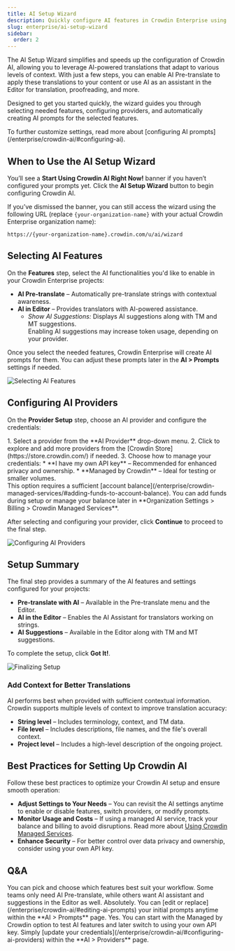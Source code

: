 ```yaml
---
title: AI Setup Wizard
description: Quickly configure AI features in Crowdin Enterprise using the AI Setup Wizard
slug: enterprise/ai-setup-wizard
sidebar:
  order: 2
---
```



The AI Setup Wizard simplifies and speeds up the configuration of Crowdin AI, allowing you to leverage AI-powered translations that adapt to various levels of context. With just a few steps, you can enable AI Pre-translate to apply these translations to your content or use AI as an assistant in the Editor for translation, proofreading, and more.

Designed to get you started quickly, the wizard guides you through selecting needed features, configuring providers, and automatically creating AI prompts for the selected features.

<ReadMore>
  To further customize settings, read more about [configuring AI prompts](/enterprise/crowdin-ai/#configuring-ai).
</ReadMore>

## When to Use the AI Setup Wizard

You’ll see a **Start Using Crowdin AI Right Now!** banner if you haven’t configured your prompts yet. Click the **AI Setup Wizard** button to begin configuring Crowdin AI.

If you’ve dismissed the banner, you can still access the wizard using the following URL (replace `{your-organization-name}` with your actual Crowdin Enterprise organization name):

```
https://{your-organization-name}.crowdin.com/u/ai/wizard
```

## Selecting AI Features

On the **Features** step, select the AI functionalities you'd like to enable in your Crowdin Enterprise projects:

* **AI Pre-translate** &ndash; Automatically pre-translate strings with contextual awareness.
* **AI in Editor** &ndash; Provides translators with AI-powered assistance.
  * *Show AI Suggestions:* Displays AI suggestions along with TM and MT suggestions.
    <Aside>
      Enabling AI suggestions may increase token usage, depending on your provider.
    </Aside>

Once you select the needed features, Crowdin Enterprise will create AI prompts for them. You can adjust these prompts later in the **AI > Prompts** settings if needed.

<Image src={features} alt="Selecting AI Features" />

## Configuring AI Providers

On the **Provider Setup** step, choose an AI provider and configure the credentials:

<Steps>
  1. Select a provider from the **AI Provider** drop-down menu.
  2. Click <Icon name="mdi:plus" class="inline-icon" /> to explore and add more providers from the [Crowdin Store](https://store.crowdin.com/) if needed.
  3. Choose how to manage your credentials:
     * **I have my own API key** &ndash; Recommended for enhanced privacy and ownership.
     * **Managed by Crowdin** &ndash; Ideal for testing or smaller volumes.
        <Aside>This option requires a sufficient [account balance](/enterprise/crowdin-managed-services/#adding-funds-to-account-balance). You can add funds during setup or manage your balance later in **Organization Settings > Billing > Crowdin Managed Services**.</Aside>
</Steps>

After selecting and configuring your provider, click **Continue** to proceed to the final step.

<Image src={providers} alt="Configuring AI Providers" />

## Setup Summary

The final step provides a summary of the AI features and settings configured for your projects:

* **Pre-translate with AI** &ndash; Available in the Pre-translate menu and the Editor.
* **AI in the Editor** &ndash; Enables the AI Assistant for translators working on strings.
* **AI Suggestions** &ndash; Available in the Editor along with TM and MT suggestions.

To complete the setup, click **Got It!**.

<Image src={summary} alt="Finalizing Setup" />

### Add Context for Better Translations

AI performs best when provided with sufficient contextual information. Crowdin supports multiple levels of context to improve translation accuracy:

* **String level** &ndash; Includes terminology, context, and TM data.
* **File level** &ndash; Includes descriptions, file names, and the file's overall context.
* **Project level** &ndash; Includes a high-level description of the ongoing project.

## Best Practices for Setting Up Crowdin AI

Follow these best practices to optimize your Crowdin AI setup and ensure smooth operation:

* **Adjust Settings to Your Needs** &ndash; You can revisit the AI settings anytime to enable or disable features, switch providers, or modify prompts.
* **Monitor Usage and Costs** &ndash; If using a managed AI service, track your balance and billing to avoid disruptions. <ReadMore>Read more about [Using Crowdin Managed Services](/enterprise/crowdin-managed-services/#using-crowdin-managed-services).</ReadMore>
* **Enhance Security** &ndash; For better control over data privacy and ownership, consider using your own API key.

## Q&A

<QuestionAnswer title="Which AI features do I have to enable?">
  You can pick and choose which features best suit your workflow. Some teams only need AI Pre-translate, while others want AI assistant and suggestions in the Editor as well.
</QuestionAnswer>
<QuestionAnswer title="Can I modify the prompts later?">
  Absolutely. You can [edit or replace](/enterprise/crowdin-ai/#editing-ai-prompts) your initial prompts anytime within the **AI > Prompts** page.
</QuestionAnswer>
<QuestionAnswer title="Can I try Crowdin AI using the Managed by Crowdin option and later switch to my own credentials?">
  Yes. You can start with the Managed by Crowdin option to test AI features and later switch to using your own API key. Simply [update your credentials](/enterprise/crowdin-ai/#configuring-ai-providers) within the **AI > Providers** page.
</QuestionAnswer>
